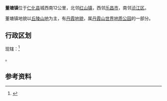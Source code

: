 {{中国乡级行政区
|景观照片文件名  = Dongtangzhen.jpg
|景观照片描述    = 董塘镇
| 总面积 = 192．8平方公里
| 总人口 = 35000人
| 总人口年份 = 2006
}}
'''董塘镇'''位于[[仁化县|仁化县]]城西南12公里，北邻[[红山镇_(仁化县)|红山镇]]，西邻[[乐昌市|乐昌市]]，南邻[[浈江区|浈江区]]。

董塘镇地貌以[[丘陵|丘陵]][[山地|山地]]为主，有[[丹霞地貌|丹霞地貌]]，属[[丹霞山世界地质公园|丹霞山世界地质公园]]的一部分。

==行政区划==
现辖：<ref>{{PRC admin/ref sgc|44/02/24/108/000}}</ref>

{{PRC admin/children|44/02/24/108/000}}。

==参考资料==
{{reflist}}

{{PRC admin/navcat|44/02/24/108/000}}